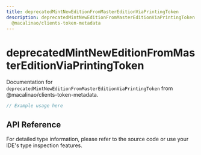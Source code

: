 ```yaml
---
title: deprecatedMintNewEditionFromMasterEditionViaPrintingToken
description: deprecatedMintNewEditionFromMasterEditionViaPrintingToken from
  @macalinao/clients-token-metadata
---
```


# deprecatedMintNewEditionFromMasterEditionViaPrintingToken

Documentation for `deprecatedMintNewEditionFromMasterEditionViaPrintingToken` from @macalinao/clients-token-metadata.

```typescript
// Example usage here
```

## API Reference

For detailed type information, please refer to the source code or use your IDE's type inspection features.
